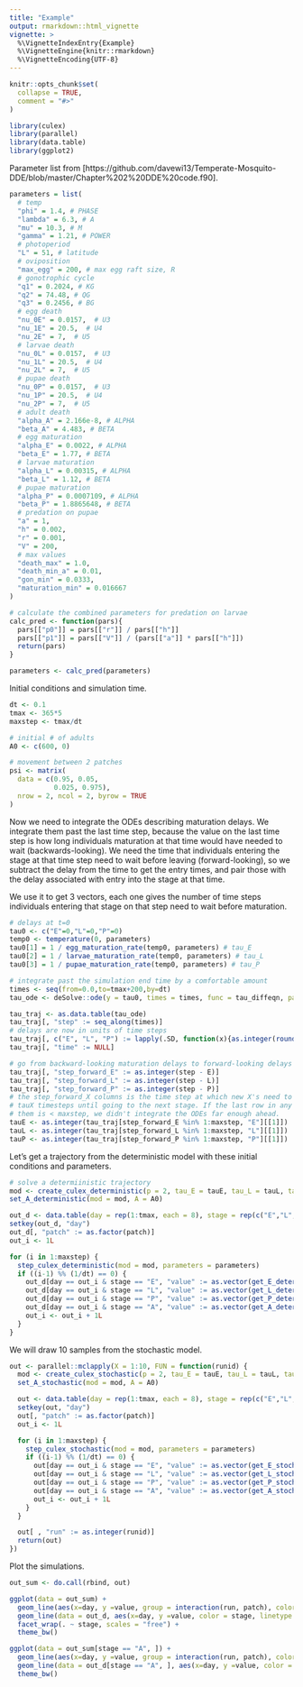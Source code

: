 ```yaml
---
title: "Example"
output: rmarkdown::html_vignette
vignette: >
  %\VignetteIndexEntry{Example}
  %\VignetteEngine{knitr::rmarkdown}
  %\VignetteEncoding{UTF-8}
---
```


```r
knitr::opts_chunk$set(
  collapse = TRUE,
  comment = "#>"
)
```

```r
library(culex)
library(parallel)
library(data.table)
library(ggplot2)
```

Parameter list from [https://github.com/davewi13/Temperate-Mosquito-DDE/blob/master/Chapter%202%20DDE%20code.f90].

```r
parameters = list(
  # temp
  "phi" = 1.4, # PHASE
  "lambda" = 6.3, # A
  "mu" = 10.3, # M
  "gamma" = 1.21, # POWER
  # photoperiod
  "L" = 51, # latitude
  # oviposition
  "max_egg" = 200, # max egg raft size, R
  # gonotrophic cycle
  "q1" = 0.2024, # KG
  "q2" = 74.48, # QG
  "q3" = 0.2456, # BG
  # egg death
  "nu_0E" = 0.0157,  # U3
  "nu_1E" = 20.5,  # U4
  "nu_2E" = 7,  # U5
  # larvae death
  "nu_0L" = 0.0157,  # U3
  "nu_1L" = 20.5,  # U4
  "nu_2L" = 7,  # U5
  # pupae death
  "nu_0P" = 0.0157,  # U3
  "nu_1P" = 20.5,  # U4
  "nu_2P" = 7,  # U5
  # adult death
  "alpha_A" = 2.166e-8, # ALPHA
  "beta_A" = 4.483, # BETA
  # egg maturation
  "alpha_E" = 0.0022, # ALPHA
  "beta_E" = 1.77, # BETA
  # larvae maturation
  "alpha_L" = 0.00315, # ALPHA
  "beta_L" = 1.12, # BETA
  # pupae maturation
  "alpha_P" = 0.0007109, # ALPHA
  "beta_P" = 1.8865648, # BETA
  # predation on pupae
  "a" = 1,
  "h" = 0.002,
  "r" = 0.001,
  "V" = 200,
  # max values
  "death_max" = 1.0,
  "death_min_a" = 0.01,
  "gon_min" = 0.0333,
  "maturation_min" = 0.016667
)

# calculate the combined parameters for predation on larvae
calc_pred <- function(pars){
  pars[["p0"]] = pars[["r"]] / pars[["h"]]
  pars[["p1"]] = pars[["V"]] / (pars[["a"]] * pars[["h"]])
  return(pars)
}

parameters <- calc_pred(parameters)
```

Initial conditions and simulation time.

```r
dt <- 0.1
tmax <- 365*5
maxstep <- tmax/dt

# initial # of adults
A0 <- c(600, 0)

# movement between 2 patches
psi <- matrix(
  data = c(0.95, 0.05,
           0.025, 0.975),
  nrow = 2, ncol = 2, byrow = TRUE
)
```

Now we need to integrate the ODEs describing maturation delays. We integrate them
past the last time step, because the value on the last time step is how long individuals
maturation at that time would have needed to wait (backwards-looking). We need the
time that individuals entering the stage at that time step need to wait before leaving
(forward-looking), so we subtract the delay from the time to get the entry times,
and pair those with the delay associated with entry into the stage at that time.

We use it to get 3 vectors, each one gives the number of time steps individuals
entering that stage on that step need to wait before maturation.

```r
# delays at t=0
tau0 <- c("E"=0,"L"=0,"P"=0)
temp0 <- temperature(0, parameters)
tau0[1] = 1 / egg_maturation_rate(temp0, parameters) # tau_E
tau0[2] = 1 / larvae_maturation_rate(temp0, parameters) # tau_L
tau0[3] = 1 / pupae_maturation_rate(temp0, parameters) # tau_P

# integrate past the simulation end time by a comfortable amount
times <- seq(from=0.0,to=tmax+200,by=dt)
tau_ode <- deSolve::ode(y = tau0, times = times, func = tau_diffeqn, parms = parameters, method = "ode23")

tau_traj <- as.data.table(tau_ode)
tau_traj[, "step" := seq_along(times)]
# delays are now in units of time steps
tau_traj[, c("E", "L", "P") := lapply(.SD, function(x){as.integer(round(x = x/dt))}), .SDcols = c("E", "L", "P")]
tau_traj[, "time" := NULL]

# go from backward-looking maturation delays to forward-looking delays
tau_traj[, "step_forward_E" := as.integer(step - E)]
tau_traj[, "step_forward_L" := as.integer(step - L)]
tau_traj[, "step_forward_P" := as.integer(step - P)]
# the step_forward_X columns is the time step at which new X's need to wait
# tauX timesteps until going to the next stage. If the last row in any of
# them is < maxstep, we didn't integrate the ODEs far enough ahead.
tauE <- as.integer(tau_traj[step_forward_E %in% 1:maxstep, "E"][[1]])
tauL <- as.integer(tau_traj[step_forward_L %in% 1:maxstep, "L"][[1]])
tauP <- as.integer(tau_traj[step_forward_P %in% 1:maxstep, "P"][[1]])
```

Let's get a trajectory from the deterministic model with these initial conditions
and parameters.

```r
# solve a determiinistic trajectory
mod <- create_culex_deterministic(p = 2, tau_E = tauE, tau_L = tauL, tau_P = tauP, dt = dt, psi = psi)
set_A_deterministic(mod = mod, A = A0)

out_d <- data.table(day = rep(1:tmax, each = 8), stage = rep(c("E","L","P","A"), tmax*2), patch = rep(c(1,1,1,1,2,2,2,2), tmax), value = NaN)
setkey(out_d, "day")
out_d[, "patch" := as.factor(patch)]
out_i <- 1L

for (i in 1:maxstep) {
  step_culex_deterministic(mod = mod, parameters = parameters)
  if ((i-1) %% (1/dt) == 0) {
    out_d[day == out_i & stage == "E", "value" := as.vector(get_E_deterministic(mod))]
    out_d[day == out_i & stage == "L", "value" := as.vector(get_L_deterministic(mod))]
    out_d[day == out_i & stage == "P", "value" := as.vector(get_P_deterministic(mod))]
    out_d[day == out_i & stage == "A", "value" := as.vector(get_A_deterministic(mod))]
    out_i <- out_i + 1L
  }
}
```

We will draw 10 samples from the stochastic model.

```r
out <- parallel::mclapply(X = 1:10, FUN = function(runid) {
  mod <- create_culex_stochastic(p = 2, tau_E = tauE, tau_L = tauL, tau_P = tauP, dt = dt, psi = psi)
  set_A_stochastic(mod = mod, A = A0)

  out <- data.table(day = rep(1:tmax, each = 8), stage = rep(c("E","L","P","A"), tmax*2), patch = rep(c(1,1,1,1,2,2,2,2), tmax), value = NaN)
  setkey(out, "day")
  out[, "patch" := as.factor(patch)]
  out_i <- 1L

  for (i in 1:maxstep) {
    step_culex_stochastic(mod = mod, parameters = parameters)
    if ((i-1) %% (1/dt) == 0) {
      out[day == out_i & stage == "E", "value" := as.vector(get_E_stochastic(mod))]
      out[day == out_i & stage == "L", "value" := as.vector(get_L_stochastic(mod))]
      out[day == out_i & stage == "P", "value" := as.vector(get_P_stochastic(mod))]
      out[day == out_i & stage == "A", "value" := as.vector(get_A_stochastic(mod))]
      out_i <- out_i + 1L
    }
  }

  out[ , "run" := as.integer(runid)]
  return(out)
})
```

Plot the simulations.

```r
out_sum <- do.call(rbind, out)

ggplot(data = out_sum) +
  geom_line(aes(x=day, y =value, group = interaction(run, patch), color = stage, linetype = patch), alpha = 0.35) +
  geom_line(data = out_d, aes(x=day, y =value, color = stage, linetype = patch)) +
  facet_wrap(. ~ stage, scales = "free") +
  theme_bw()

ggplot(data = out_sum[stage == "A", ]) +
  geom_line(aes(x=day, y =value, group = interaction(run, patch), color = stage, linetype = patch), alpha = 0.35) +
  geom_line(data = out_d[stage == "A", ], aes(x=day, y =value, color = stage, linetype = patch)) +
  theme_bw()
```
